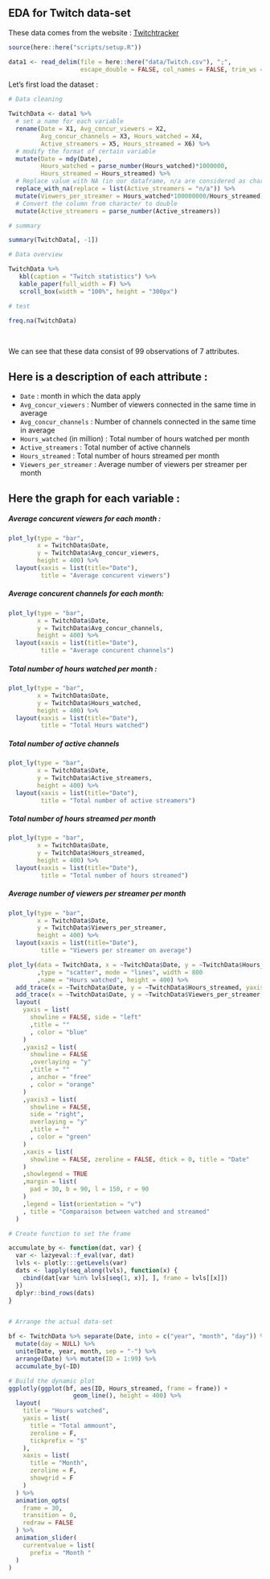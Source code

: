 ## EDA for Twitch data-set

These data comes from the website : [Twitchtracker](https://twitchtracker.com/statistics)

```r
source(here::here("scripts/setup.R"))
```

```r
data1 <- read_delim(file = here::here("data/Twitch.csv"), ";", 
                    escape_double = FALSE, col_names = FALSE, trim_ws = TRUE)
```

Let's first load the dataset :

```r
# Data cleaning

TwitchData <- data1 %>%
  # set a name for each variable
  rename(Date = X1, Avg_concur_viewers = X2, 
         Avg_concur_channels = X3, Hours_watched = X4, 
         Active_streamers = X5, Hours_streamed = X6) %>%
  # modify the format of certain variable
  mutate(Date = mdy(Date), 
         Hours_watched = parse_number(Hours_watched)*1000000,
         Hours_streamed = Hours_streamed) %>%
  # Replace value with NA (in our dataframe, n/a are considered as character)
  replace_with_na(replace = list(Active_streamers = "n/a")) %>%
  mutate(Viewers_per_streamer = Hours_watched*100000000/Hours_streamed) %>%
  # Convert the column from character to double
  mutate(Active_streamers = parse_number(Active_streamers))

# summary

summary(TwitchData[, -1])

# Data overview

TwitchData %>% 
   kbl(caption = "Twitch statistics") %>%  
   kable_paper(full_width = F) %>% 
   scroll_box(width = "100%", height = "300px")

# test

freq.na(TwitchData)
```
<p>&nbsp;</p>
We can see that these data consist of 99 observations of 7 attributes. 

## Here is a description of each attribute :
   
- `Date` : month in which the data apply
- `Avg_concur_viewers` : Number of viewers connected in the same time in average 
- `Avg_concur_channels` : Number of channels connected in the same time in average 
- `Hours_watched` (in million) : Total number of hours watched per month
- `Active_streamers` : Total number of active channels
- `Hours_streamed` : Total number of hours streamed per month
- `Viewers_per_streamer` : Average number of viewers per streamer per month


## Here the graph for each variable :

##### Average concurent viewers for each month :

```r
plot_ly(type = "bar",
        x = TwitchData$Date, 
        y = TwitchData$Avg_concur_viewers,
        height = 400) %>%
  layout(xaxis = list(title="Date"),
         title = "Average concurent viewers")
```

##### Average concurent channels for each month:

```r
plot_ly(type = "bar",
        x = TwitchData$Date, 
        y = TwitchData$Avg_concur_channels,
        height = 400) %>%
  layout(xaxis = list(title="Date"),
         title = "Average concurent channels")
```

##### Total number of hours watched per month :

```r
plot_ly(type = "bar",
        x = TwitchData$Date, 
        y = TwitchData$Hours_watched,
        height = 400) %>%
  layout(xaxis = list(title="Date"),
         title = "Total Hours watched")
```

##### Total number of active channels

```r
plot_ly(type = "bar",
        x = TwitchData$Date, 
        y = TwitchData$Active_streamers,
        height = 400) %>%
  layout(xaxis = list(title="Date"),
         title = "Total number of active streamers")
```

##### Total number of hours streamed per month

```r
plot_ly(type = "bar",
        x = TwitchData$Date, 
        y = TwitchData$Hours_streamed,
        height = 400) %>%
  layout(xaxis = list(title="Date"),
         title = "Total number of hours streamed")
```

##### Average number of viewers per streamer per month

```r
plot_ly(type = "bar",
        x = TwitchData$Date, 
        y = TwitchData$Viewers_per_streamer,
        height = 400) %>%
  layout(xaxis = list(title="Date"),
         title = "Viewers per streamer on average")
```

```r
plot_ly(data = TwitchData, x = ~TwitchData$Date, y = ~TwitchData$Hours_watched
        ,type = "scatter", mode = "lines", width = 800
        ,name = "Hours watched", height = 400) %>%
  add_trace(x = ~TwitchData$Date, y = ~TwitchData$Hours_streamed, yaxis = "y2", name = "Hours streamed") %>%
  add_trace(x = ~TwitchData$Date, y = ~TwitchData$Viewers_per_streamer, yaxis = "y3", name = "Viewers per steamers")%>%
  layout(
    yaxis = list(
      showline = FALSE, side = "left"
      ,title = ""
      , color = "blue"
    )
    ,yaxis2 = list(
      showline = FALSE
      ,overlaying = "y"
      ,title = ""
      , anchor = "free"
      , color = "orange"
    )
    ,yaxis3 = list(
      showline = FALSE,
      side = "right",
      overlaying = "y"
      ,title = ""
      , color = "green"
    )
    ,xaxis = list(
      showline = FALSE, zeroline = FALSE, dtick = 0, title = "Date"
    )
    ,showlegend = TRUE
    ,margin = list(
      pad = 30, b = 90, l = 150, r = 90
    )
    ,legend = list(orientation = "v")
    , title = "Comparaison between watched and streamed"
  )
```
```r
# Create function to set the frame 

accumulate_by <- function(dat, var) {
  var <- lazyeval::f_eval(var, dat)
  lvls <- plotly:::getLevels(var)
  dats <- lapply(seq_along(lvls), function(x) {
    cbind(dat[var %in% lvls[seq(1, x)], ], frame = lvls[[x]])
  })
  dplyr::bind_rows(dats)
}


# Arrange the actual data-set

bf <- TwitchData %>% separate(Date, into = c("year", "month", "day")) %>%
  mutate(day = NULL) %>% 
  unite(Date, year, month, sep = "-") %>% 
  arrange(Date) %>% mutate(ID = 1:99) %>% 
  accumulate_by(~ID)

# Build the dynamic plot
ggplotly(ggplot(bf, aes(ID, Hours_streamed, frame = frame)) +
                  geom_line(), height = 400) %>%
  layout(
    title = "Hours watched",
    yaxis = list(
      title = "Total ammount",
      zeroline = F,
      tickprefix = "$"
    ),
    xaxis = list(
      title = "Month",
      zeroline = F, 
      showgrid = F
    )
  ) %>% 
  animation_opts(
    frame = 30, 
    transition = 0, 
    redraw = FALSE
  ) %>%
  animation_slider(
    currentvalue = list(
      prefix = "Month "
  )
)
```

